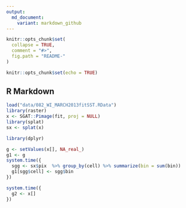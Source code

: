```yaml
---
output:
  md_document:
    variant: markdown_github
---
```


<!-- README.md is generated from README.Rmd. Please edit that file -->

```r
knitr::opts_chunk$set(
  collapse = TRUE,
  comment = "#>",
  fig.path = "README-"
)
```

```r
knitr::opts_chunk$set(echo = TRUE)
```

## R Markdown

```r
load("data/082_WI_MARCH2013fitSST.RData")
library(raster)
x <- SGAT::Pimage(fit, proj = NULL)
library(splat)
sx <- splat(x)

library(dplyr)

g <- setValues(x[], NA_real_)
g1 <- g
system.time({
  sgg <- sx$pix  %>% group_by(cell) %>% summarize(bin = sum(bin))
  g1[sgg$cell] <- sgg$bin
})

system.time({
  g2 <- x[]
})


```
